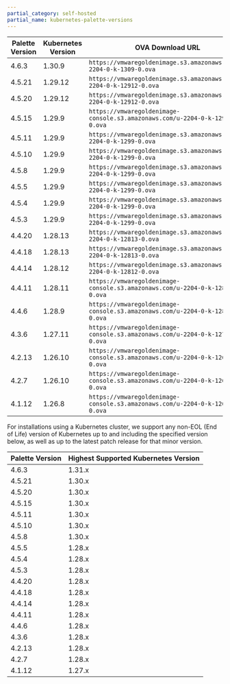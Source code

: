 ```yaml
---
partial_category: self-hosted
partial_name: kubernetes-palette-versions
---
```


<Tabs>
<TabItem label="VMware" value="VMware">

| **Palette Version** | **Kubernetes Version** | **OVA Download URL**                                                        | **FIPS OVA Download URL**                                                      |
| ------------------- | ---------------------- | --------------------------------------------------------------------------- | ------------------------------------------------------------------------------ |
| 4.6.3               | 1.30.9                 | `https://vmwaregoldenimage.s3.amazonaws.com/u-2204-0-k-1309-0.ova`          | `https://vmwaregoldenimage.s3.amazonaws.com/u-2004-0-k-1309-fips.ova`          |
| 4.5.21              | 1.29.12                | `https://vmwaregoldenimage.s3.amazonaws.com/u-2204-0-k-12912-0.ova`         | `https://vmwaregoldenimage.s3.amazonaws.com/u-2004-0-k-12912-fips.ova`         |
| 4.5.20              | 1.29.12                | `https://vmwaregoldenimage.s3.amazonaws.com/u-2204-0-k-12912-0.ova`         | `https://vmwaregoldenimage.s3.amazonaws.com/u-2004-0-k-12912-fips.ova`         |
| 4.5.15              | 1.29.9                 | `https://vmwaregoldenimage-console.s3.amazonaws.com/u-2204-0-k-1299-0.ova`  | `https://vmwaregoldenimage-console.s3.amazonaws.com/u-2004-0-k-1299-fips.ova`  |
| 4.5.11              | 1.29.9                 | `https://vmwaregoldenimage.s3.amazonaws.com/u-2204-0-k-1299-0.ova`          | `https://vmwaregoldenimage.s3.amazonaws.com/u-2004-0-k-1299-fips.ova`          |
| 4.5.10              | 1.29.9                 | `https://vmwaregoldenimage.s3.amazonaws.com/u-2204-0-k-1299-0.ova`          | `https://vmwaregoldenimage.s3.amazonaws.com/u-2004-0-k-1299-fips.ova`          |
| 4.5.8               | 1.29.9                 | `https://vmwaregoldenimage.s3.amazonaws.com/u-2204-0-k-1299-0.ova`          | `https://vmwaregoldenimage.s3.amazonaws.com/u-2004-0-k-1299-fips.ova`          |
| 4.5.5               | 1.29.9                 | `https://vmwaregoldenimage.s3.amazonaws.com/u-2204-0-k-1299-0.ova`          | `https://vmwaregoldenimage.s3.amazonaws.com/u-2004-0-k-1299-fips.ova`          |
| 4.5.4               | 1.29.9                 | `https://vmwaregoldenimage.s3.amazonaws.com/u-2204-0-k-1299-0.ova`          | `https://vmwaregoldenimage.s3.amazonaws.com/u-2004-0-k-1299-fips.ova`          |
| 4.5.3               | 1.29.9                 | `https://vmwaregoldenimage.s3.amazonaws.com/u-2204-0-k-1299-0.ova`          | `https://vmwaregoldenimage.s3.amazonaws.com/u-2004-0-k-1299-fips.ova`          |
| 4.4.20              | 1.28.13                | `https://vmwaregoldenimage.s3.amazonaws.com/u-2204-0-k-12813-0.ova`         | `https://vmwaregoldenimage.s3.amazonaws.com/u-2004-0-k-12813-fips.ova`         |
| 4.4.18              | 1.28.13                | `https://vmwaregoldenimage.s3.amazonaws.com/u-2204-0-k-12813-0.ova`         | `https://vmwaregoldenimage.s3.amazonaws.com/u-2004-0-k-12813-fips.ova`         |
| 4.4.14              | 1.28.12                | `https://vmwaregoldenimage.s3.amazonaws.com/u-2204-0-k-12812-0.ova`         | `https://vmwaregoldenimage.s3.amazonaws.com/u-2004-0-k-12812-fips.ova`         |
| 4.4.11              | 1.28.11                | `https://vmwaregoldenimage-console.s3.amazonaws.com/u-2204-0-k-1289-0.ova`  | `https://vmwaregoldenimage-console.s3.amazonaws.com/u-2004-0-k-1289-fips.ova`  |
| 4.4.6               | 1.28.9                 | `https://vmwaregoldenimage-console.s3.amazonaws.com/u-2204-0-k-1289-0.ova`  | `https://vmwaregoldenimage-console.s3.amazonaws.com/u-2004-0-k-1289-fips.ova`  |
| 4.3.6               | 1.27.11                | `https://vmwaregoldenimage-console.s3.amazonaws.com/u-2204-0-k-12711-0.ova` | `https://vmwaregoldenimage-console.s3.amazonaws.com/u-2004-0-k-12711-fips.ova` |
| 4.2.13              | 1.26.10                | `https://vmwaregoldenimage-console.s3.amazonaws.com/u-2204-0-k-12610-0.ova` | `https://vmwaregoldenimage-console.s3.amazonaws.com/u-2004-0-k-12610-fips.ova` |
| 4.2.7               | 1.26.10                | `https://vmwaregoldenimage-console.s3.amazonaws.com/u-2204-0-k-12610-0.ova` | `https://vmwaregoldenimage-console.s3.amazonaws.com/u-2004-0-k-12610-fips.ova` |
| 4.1.12              | 1.26.8                 | `https://vmwaregoldenimage-console.s3.amazonaws.com/u-2204-0-k-1268-0.ova`  | `https://vmwaregoldenimage-console.s3.amazonaws.com/u-2004-0-k-1268-fips.ova`  |

</TabItem>

<TabItem label="Kubernetes" value="Kubernetes">

For installations using a Kubernetes cluster, we support any non-EOL (End of Life) version of Kubernetes up to and including the specified version below, as well as up to the latest patch release for that minor version.

| **Palette Version** | **Highest Supported Kubernetes Version** |
| ------------------- | ---------------------- |
| 4.6.3               | 1.31.x                 |
| 4.5.21              | 1.30.x                 |
| 4.5.20              | 1.30.x                 |
| 4.5.15              | 1.30.x                 |
| 4.5.11              | 1.30.x                 |
| 4.5.10              | 1.30.x                 |
| 4.5.8               | 1.30.x                 |
| 4.5.5               | 1.28.x                 |
| 4.5.4               | 1.28.x                 |
| 4.5.3               | 1.28.x                 |
| 4.4.20              | 1.28.x                 |
| 4.4.18              | 1.28.x                 |
| 4.4.14              | 1.28.x                 |
| 4.4.11              | 1.28.x                 |
| 4.4.6               | 1.28.x                 |
| 4.3.6               | 1.28.x                 |
| 4.2.13              | 1.28.x                 |
| 4.2.7               | 1.28.x                 |
| 4.1.12              | 1.27.x                 |


</TabItem>
</Tabs>